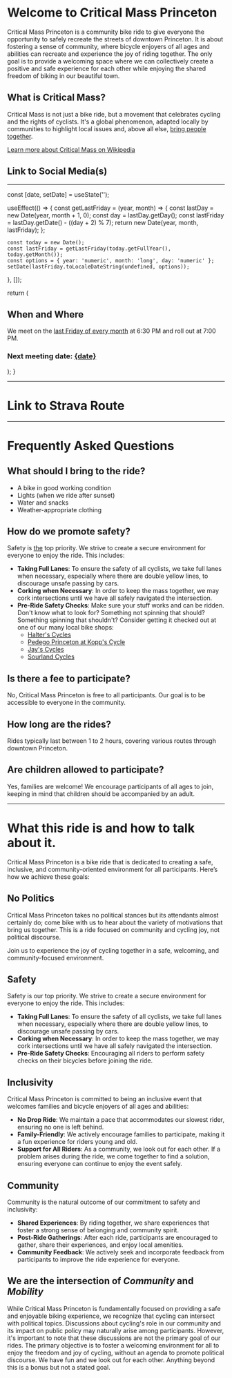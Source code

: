 


# Welcome to Critical Mass Princeton

Critical Mass Princeton is a community bike ride to give everyone the opportunity to 
safely recreate the streets of downtown Princeton. It is about fostering a sense of 
community, where bicycle enjoyers of all ages and abilities can recreate and experience 
the joy of riding together. The only goal is to provide a welcoming space where we can 
collectively create a positive and safe experience for each other while enjoying the 
shared freedom of biking in our beautiful town.

## What is Critical Mass?

Critical Mass is not just a bike ride, but a movement that celebrates cycling and the 
rights of cyclists. It's a global phenomenon, adapted locally by communities to highlight 
local issues and, above all else, <u>bring people together</u>.

[Learn more about Critical Mass on Wikipedia](https://en.wikipedia.org/wiki/Critical_Mass_(cycling))


## Link to Social Media(s)
<InstagramEmbed url="https://www.instagram.com/criticalmassprinceton/" />


---
  const [date, setDate] = useState('');

  useEffect(() => {
    const getLastFriday = (year, month) => {
      const lastDay = new Date(year, month + 1, 0);
      const day = lastDay.getDay();
      const lastFriday = lastDay.getDate() - ((day + 2) % 7);
      return new Date(year, month, lastFriday);
    };

    const today = new Date();
    const lastFriday = getLastFriday(today.getFullYear(), today.getMonth());
    const options = { year: 'numeric', month: 'long', day: 'numeric' };
    setDate(lastFriday.toLocaleDateString(undefined, options));
  }, []);

  return (
    <div>
      <h2>When and Where</h2>
      <p>We meet on the <u>last Friday of every month</u> at 6:30 PM and roll out at 7:00 PM.</p>
      <h3><p><b>Next meeting date:</b> <u>{date}</u></p></h3>
    </div>
  );
}

---

# Link to Strava Route
 <StravaEmbed />


---
 # Frequently Asked Questions

## What should I bring to the ride?

- A bike in good working condition
- Lights (when we ride after sunset)
- Water and snacks
- Weather-appropriate clothing

## How do we promote safety?

Safety is <u>the</u> top priority. We strive to create a secure environment for everyone to enjoy the ride. This includes:

- **Taking Full Lanes**: To ensure the safety of all cyclists, we take full 
lanes when necessary, especially where there are double yellow lines, to 
discourage unsafe passing by cars.
- **Corking when Necessary**: In order to keep the mass together, we may cork intersections until
we have all safely navigated the intersection.
- **Pre-Ride Safety Checks**: Make sure your stuff works and can be ridden. Don't know what to look for?
Something not spinning that should? Something spinning that shouldn't? Consider getting it checked out
at one of our many local bike shops:
    - [Halter's Cycles](https://maps.app.goo.gl/tNfr1VUfpBb7CDXG8)
    - [Pedego Princeton at Kopp's Cycle](https://maps.app.goo.gl/x9SJU7swe413ZZiN9)
    - [Jay's Cycles](https://maps.app.goo.gl/qmm62nn17JRatX5d7)
    - [Sourland Cycles](https://maps.app.goo.gl/sYT7bV4ZWfkcgAA8A)



## Is there a fee to participate?

No, Critical Mass Princeton is free to all participants. Our goal is to be accessible to everyone in the community.

## How long are the rides?

Rides typically last between 1 to 2 hours, covering various routes through downtown Princeton.

## Are children allowed to participate?

Yes, families are welcome! We encourage participants of all ages to join, keeping in mind that children should be accompanied by an adult.

---

# What this ride is and how to talk about it.

Critical Mass Princeton is a bike ride that is dedicated to creating a safe, inclusive, and community-oriented environment for all participants. Here’s how we achieve these goals:


## No Politics

Critical Mass Princeton takes no political stances but its attendants almost 
certainly do; come bike with us to hear about the variety of motivations that 
bring us together. This is a ride focused on community and cycling joy, not 
political discourse.

Join us to experience the joy of cycling together in a safe, welcoming, and 
community-focused environment.


## Safety

Safety is our top priority. We strive to create a secure environment for everyone to enjoy the ride. This includes:

- **Taking Full Lanes**: To ensure the safety of all cyclists, we take full 
lanes when necessary, especially where there are double yellow lines, to 
discourage unsafe passing by cars.
- **Corking when Necessary**: In order to keep the mass together, we may cork intersections until
we have all safely navigated the intersection.
- **Pre-Ride Safety Checks**: Encouraging all riders to perform safety checks 
on their bicycles before joining the ride.

## Inclusivity

Critical Mass Princeton is committed to being an inclusive event that welcomes families and bicycle enjoyers of all ages and abilities:

- **No Drop Ride**: We maintain a pace that accommodates our slowest rider, 
ensuring no one is left behind.
- **Family-Friendly**: We actively encourage families to participate, making 
it a fun experience for riders young and old.
- **Support for All Riders**: As a community, we look out for each other. 
If a problem arises during the ride, we come together to find a solution, 
ensuring everyone can continue to enjoy the event safely.

## Community

Community is the natural outcome of our commitment to safety and inclusivity:

- **Shared Experiences**: By riding together, we share experiences that foster 
a strong sense of belonging and community spirit.
- **Post-Ride Gatherings**: After each ride, participants are encouraged to 
gather, share their experiences, and enjoy local amenities.
- **Community Feedback**: We actively seek and incorporate feedback from 
participants to improve the ride experience for everyone.

## We are the intersection of <b><i>Community</i></b> and <b><i>Mobility</i></b>

While Critical Mass Princeton is fundamentally focused on providing a safe 
and enjoyable biking experience, we recognize that cycling can intersect 
with political topics. Discussions about cycling's role in our community 
and its impact on public policy may naturally arise among participants. 
However, it's important to note that these discussions are not the primary 
goal of our rides. The primary objective is to foster a welcoming environment 
for all to enjoy the freedom and joy of cycling, without an agenda to 
promote political discourse. We have fun and we look out for each other. 
Anything beyond this is a bonus but not a stated goal.
